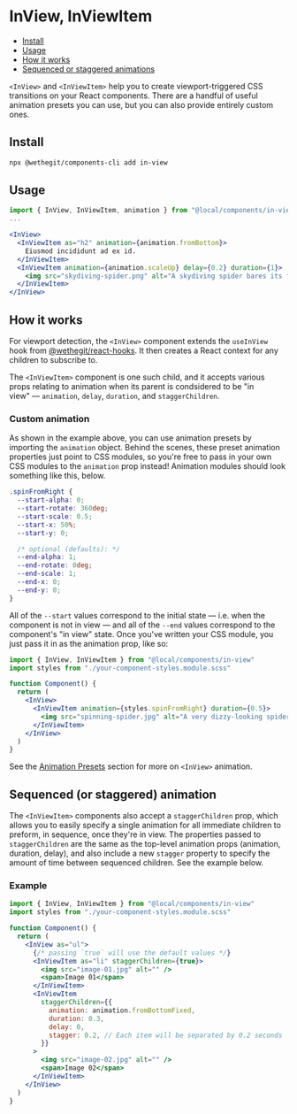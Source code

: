 
<Meta title="components/in-view/Readme" />

# InView, InViewItem

* [Install](#install)
* [Usage](#usage)
* [How it works](#how-it-works)
* [Sequenced or staggered animations](#sequencing)

`<InView>` and `<InViewItem>` help you to create viewport-triggered CSS transitions on your React components. There are a handful of useful animation presets you can use, but you can also provide entirely custom ones.

## Install

```bash
npx @wethegit/components-cli add in-view
```

## Usage

```jsx
import { InView, InViewItem, animation } from "@local/components/in-view"
...

<InView>
  <InViewItem as="h2" animation={animation.fromBottom}>
    Eiusmod incididunt ad ex id.
  </InViewItem>
  <InViewItem animation={animation.scaleUp} delay={0.2} duration={1}>
    <img src="skydiving-spider.png" alt="A skydiving spider bares its fangs." />
  </InViewItem>
</InView>
```

## How it works

For viewport detection, the `<InView>` component extends the `useInView` hook from [@wethegit/react-hooks](https://wethegit.github.io/react-hooks/). It then creates a React context for any children to subscribe to.

The `<InViewItem>` component is one such child, and it accepts various props relating to animation when its parent is condsidered to be "in view" — `animation`, `delay`, `duration`, and `staggerChildren`.

### Custom animation

As shown in the example above, you can use animation presets by importing the `animation` object. Behind the scenes, these preset animation properties just point to CSS modules, so you're free to pass in your own CSS modules to the `animation` prop instead! Animation modules should look something like this, below.

```css
.spinFromRight {
  --start-alpha: 0;
  --start-rotate: 360deg;
  --start-scale: 0.5;
  --start-x: 50%;
  --start-y: 0;

  /* optional (defaults): */
  --end-alpha: 1;
  --end-rotate: 0deg;
  --end-scale: 1;
  --end-x: 0;
  --end-y: 0;
}
```

All of the `--start` values correspond to the initial state — i.e. when the component is not in view — and all of the `--end` values correspond to the component's "in view" state. Once you've written your CSS module, you just pass it in as the animation prop, like so:

```jsx
import { InView, InViewItem } from "@local/components/in-view"
import styles from "./your-component-styles.module.scss"

function Component() {
  return (
    <InView>
      <InViewItem animation={styles.spinFromRight} duration={0.5}>
        <img src="spinning-spider.jpg" alt="A very dizzy-looking spider." />
      </InViewItem>
    </InView>
  )
}
```

See the [Animation Presets](/docs/components-in-view-docs-animation-presets--overview#animation-presets) section for more on `<InView>` animation.

## Sequenced (or staggered) animation

The `<InViewItem>` components also accept a `staggerChildren` prop, which allows you to easily specify a single animation for all immediate children to preform, in sequence, once they're in view. The properties passed to `staggerChildren` are the same as the top-level animation props (animation, duration, delay), and also include a new `stagger` property to specify the amount of time between sequenced children. See the example below.

### Example

```jsx
import { InView, InViewItem } from "@local/components/in-view"
import styles from "./your-component-styles.module.scss"

function Component() {
  return (
    <InView as="ul">
      {/* passing `true` will use the default values */}
      <InViewItem as="li" staggerChildren={true}>
        <img src="image-01.jpg" alt="" />
        <span>Image 01</span>
      </InViewItem>
      <InViewItem
        staggerChildren={{
          animation: animation.fromBottomFixed,
          duration: 0.3,
          delay: 0,
          stagger: 0.2, // Each item will be separated by 0.2 seconds
        }}
      >
        <img src="image-02.jpg" alt="" />
        <span>Image 02</span>
      </InViewItem>
    </InView>
  )
}
```
